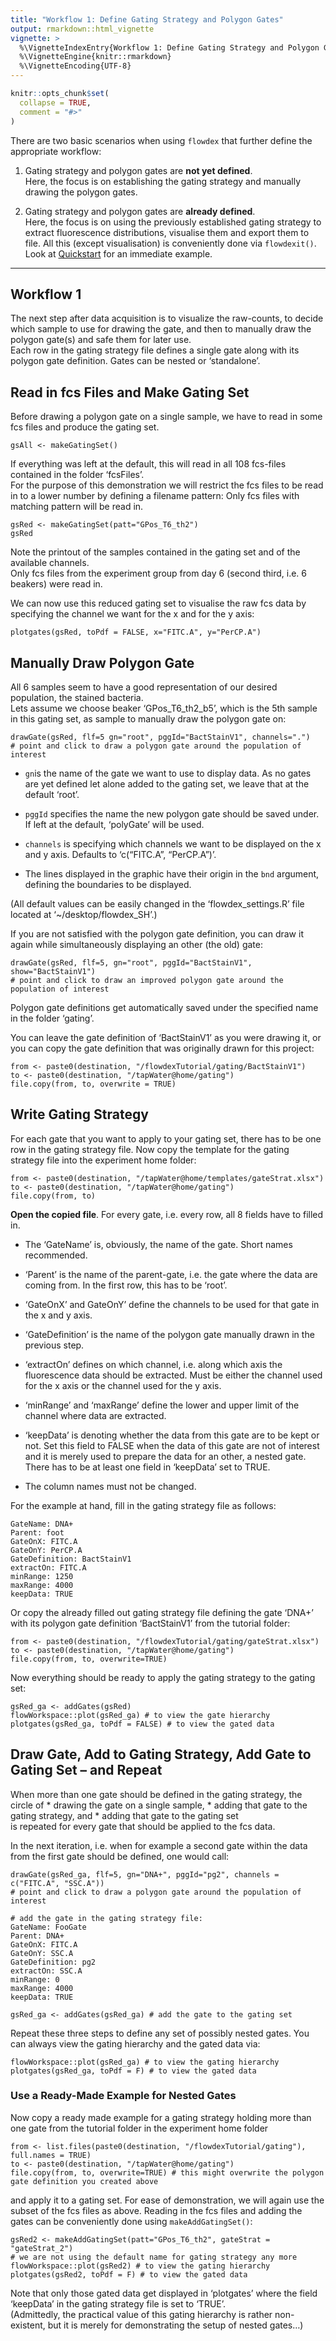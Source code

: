 ```yaml
---
title: "Workflow 1: Define Gating Strategy and Polygon Gates"
output: rmarkdown::html_vignette
vignette: >
  %\VignetteIndexEntry{Workflow 1: Define Gating Strategy and Polygon Gates}
  %\VignetteEngine{knitr::rmarkdown}
  %\VignetteEncoding{UTF-8}
---
```


```r
knitr::opts_chunk$set(
  collapse = TRUE,
  comment = "#>"
)
```

There are two basic scenarios when using `flowdex` that further define the appropriate workflow:

1.  Gating strategy and polygon gates are **not yet defined**.\
    Here, the focus is on establishing the gating strategy and manually drawing the polygon gates.

2.  Gating strategy and polygon gates are **already defined**.\
    Here, the focus is on using the previously established gating strategy to extract fluorescence distributions, visualise them and export them to file. All this (except visualisation) is conveniently done via `flowdexit()`. Look at [Quickstart](#quickstart) for an immediate example.

------------------------------------------------------------------------

## Workflow 1

The next step after data acquisition is to visualize the raw-counts, to decide which sample to use for drawing the gate, and then to manually draw the polygon gate(s) and safe them for later use.\
Each row in the gating strategy file defines a single gate along with its polygon gate definition. Gates can be nested or 'standalone'.

## Read in fcs Files and Make Gating Set

Before drawing a polygon gate on a single sample, we have to read in some fcs files and produce the gating set.

    gsAll <- makeGatingSet()

If everything was left at the default, this will read in all 108 fcs-files contained in the folder 'fcsFiles'.\
For the purpose of this demonstration we will restrict the fcs files to be read in to a lower number by defining a filename pattern: Only fcs files with matching pattern will be read in.

    gsRed <- makeGatingSet(patt="GPos_T6_th2")
    gsRed

Note the printout of the samples contained in the gating set and of the available channels.\
Only fcs files from the experiment group from day 6 (second third, i.e. 6 beakers) were read in.

We can now use this reduced gating set to visualise the raw fcs data by specifying the channel we want for the x and for the y axis:

    plotgates(gsRed, toPdf = FALSE, x="FITC.A", y="PerCP.A")

## Manually Draw Polygon Gate

All 6 samples seem to have a good representation of our desired population, the stained bacteria.\
Lets assume we choose beaker 'GPos_T6_th2_b5', which is the 5th sample in this gating set, as sample to manually draw the polygon gate on:

    drawGate(gsRed, flf=5 gn="root", pggId="BactStainV1", channels=".")
    # point and click to draw a polygon gate around the population of interest

-   `gn`is the name of the gate we want to use to display data. As no gates are yet defined let alone added to the gating set, we leave that at the default 'root'.

-   `pggId` specifies the name the new polygon gate should be saved under. If left at the default, 'polyGate' will be used.

-   `channels` is specifying which channels we want to be displayed on the x and y axis. Defaults to 'c("FITC.A", "PerCP.A")'.

-   The lines displayed in the graphic have their origin in the `bnd` argument, defining the boundaries to be displayed.

(All default values can be easily changed in the 'flowdex_settings.R' file located at '\~/desktop/flowdex_SH'.)

If you are not satisfied with the polygon gate definition, you can draw it again while simultaneously displaying an other (the old) gate:

    drawGate(gsRed, flf=5, gn="root", pggId="BactStainV1", show="BactStainV1") 
    # point and click to draw an improved polygon gate around the population of interest

Polygon gate definitions get automatically saved under the specified name in the folder 'gating'.

You can leave the gate definition of 'BactStainV1' as you were drawing it, or you can copy the gate definition that was originally drawn for this project:

    from <- paste0(destination, "/flowdexTutorial/gating/BactStainV1")
    to <- paste0(destination, "/tapWater@home/gating")
    file.copy(from, to, overwrite = TRUE)

## Write Gating Strategy

For each gate that you want to apply to your gating set, there has to be one row in the gating strategy file. Now copy the template for the gating strategy file into the experiment home folder:

    from <- paste0(destination, "/tapWater@home/templates/gateStrat.xlsx")
    to <- paste0(destination, "/tapWater@home/gating")
    file.copy(from, to)

**Open the copied file**. For every gate, i.e. every row, all 8 fields have to filled in.

-   The 'GateName' is, obviously, the name of the gate. Short names recommended.

-   'Parent' is the name of the parent-gate, i.e. the gate where the data are coming from. In the first row, this has to be 'root'.

-   'GateOnX' and GateOnY' define the channels to be used for that gate in the x and y axis.

-   'GateDefinition' is the name of the polygon gate manually drawn in the previous step.

-   'extractOn' defines on which channel, i.e. along which axis the fluorescence data should be extracted. Must be either the channel used for the x axis or the channel used for the y axis.

-   'minRange' and 'maxRange' define the lower and upper limit of the channel where data are extracted.

-   'keepData' is denoting whether the data from this gate are to be kept or not. Set this field to FALSE when the data of this gate are not of interest and it is merely used to prepare the data for an other, a nested gate. There has to be at least one field in 'keepData' set to TRUE.

-   The column names must not be changed.

For the example at hand, fill in the gating strategy file as follows:

    GateName: DNA+
    Parent: foot
    GateOnX: FITC.A
    GateOnY: PerCP.A
    GateDefinition: BactStainV1
    extractOn: FITC.A
    minRange: 1250
    maxRange: 4000
    keepData: TRUE

Or copy the already filled out gating strategy file defining the gate 'DNA+' with its polygon gate definition 'BactStainV1' from the tutorial folder:

    from <- paste0(destination, "/flowdexTutorial/gating/gateStrat.xlsx")
    to <- paste0(destination, "/tapWater@home/gating")
    file.copy(from, to, overwrite=TRUE)

Now everything should be ready to apply the gating strategy to the gating set:

    gsRed_ga <- addGates(gsRed)
    flowWorkspace::plot(gsRed_ga) # to view the gate hierarchy 
    plotgates(gsRed_ga, toPdf = FALSE) # to view the gated data

## Draw Gate, Add to Gating Strategy, Add Gate to Gating Set -- and Repeat

When more than one gate should be defined in the gating strategy, the circle of \* drawing the gate on a single sample, \* adding that gate to the gating strategy, and \* adding that gate to the gating set\
is repeated for every gate that should be applied to the fcs data.

In the next iteration, i.e. when for example a second gate within the data from the first gate should be defined, one would call:

    drawGate(gsRed_ga, flf=5, gn="DNA+", pggId="pg2", channels = c("FITC.A", "SSC.A"))
    # point and click to draw a polygon gate around the population of interest

    # add the gate in the gating strategy file:
    GateName: FooGate
    Parent: DNA+
    GateOnX: FITC.A
    GateOnY: SSC.A
    GateDefinition: pg2
    extractOn: SSC.A
    minRange: 0
    maxRange: 4000
    keepData: TRUE

    gsRed_ga <- addGates(gsRed_ga) # add the gate to the gating set 

Repeat these three steps to define any set of possibly nested gates. You can always view the gating hierarchy and the gated data via:

    flowWorkspace::plot(gsRed_ga) # to view the gating hierarchy
    plotgates(gsRed_ga, toPdf = F) # to view the gated data

### Use a Ready-Made Example for Nested Gates

Now copy a ready made example for a gating strategy holding more than one gate from the tutorial folder in the experiment home folder

    from <- list.files(paste0(destination, "/flowdexTutorial/gating"), full.names = TRUE)
    to <- paste0(destination, "/tapWater@home/gating")
    file.copy(from, to, overwrite=TRUE) # this might overwrite the polygon gate definition you created above

and apply it to a gating set. For ease of demonstration, we will again use the subset of the fcs files as above. Reading in the fcs files and adding the gates can be conveniently done using `makeAddGatingSet()`:

    gsRed2 <- makeAddGatingSet(patt="GPos_T6_th2", gateStrat = "gateStrat_2")
    # we are not using the default name for gating strategy any more
    flowWorkspace::plot(gsRed2) # to view the gating hierarchy
    plotgates(gsRed2, toPdf = F) # to view the gated data

Note that only those gated data get displayed in 'plotgates' where the field 'keepData' in the gating strategy file is set to 'TRUE'.\
(Admittedly, the practical value of this gating hierarchy is rather non-existent, but it is merely for demonstrating the setup of nested gates...)
